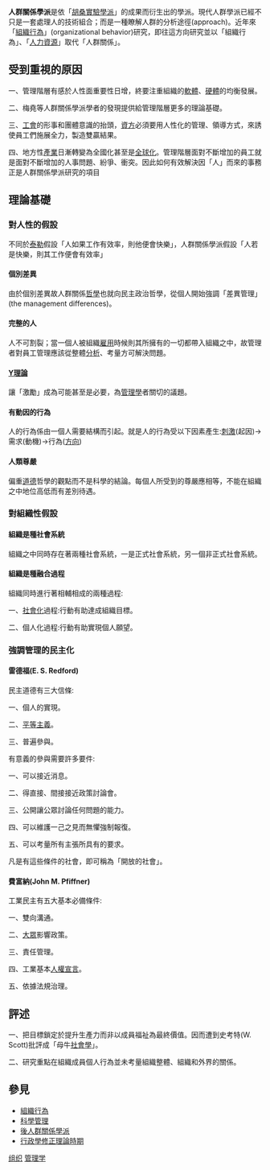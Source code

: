 '''人群關係學派'''是依「[[胡桑實驗學派|胡桑實驗學派]]」的成果而衍生出的學派。現代人群學派已經不只是一套處理人的技術組合；而是一種瞭解人群的分析途徑(approach)。近年來「[[組織行為學|組織行為]]」(organizational behavior)研究，即往這方向研究並以「組織行為」、「[[人力資源|人力資源]]」取代「人群關係」。

==受到重視的原因==
一、管理階層有感於人性面重要性日增，終要注重組織的[[軟體|軟體]]、[[硬體|硬體]]的均衡發展。

二、梅堯等人群關係學派學者的發現提供給管理階層更多的理論基礎。

三、[[工會|工會]]的形事和團體意識的抬頭，[[資方|資方]]必須要用人性化的管理、領導方式，來誘使員工們施展全力，製造雙贏結果。

四、地方性[[產業|產業]]日漸轉變為全國化甚至是[[全球化|全球化]]。管理階層面對不斷增加的員工就是面對不斷增加的人事問題、紛爭、衝突。因此如何有效解決因「人」而來的事務正是人群關係學派研究的項目

==理論基礎==
===對人性的假設===
不同於[[科學管理|泰勒]]假設「人如果工作有效率，則他便會快樂」，人群關係學派假設「人若是快樂，則其工作便會有效率」
====個別差異====
由於個別差異故人群關係[[哲學|哲學]]也就向民主政治哲學，從個人開始強調「差異管理」(the management differences)。

====完整的人====
人不可割裂；當一個人被組織[[雇用|雇用]]時候則其所擁有的一切都帶入組織之中，故管理者對員工管理應該從整體[[分析|分析]]、考量方可解決問題。
====[[Y理論|Y理論]]====
讓「激勵」成為可能甚至是必要，為[[管理學|管理學]]者關切的議題。

====有動因的行為====
人的行為係由一個人需要結構而引起。就是人的行為受以下因素產生:[[刺激|刺激]](起因)→需求(動機)→行為([[方向|方向]])
====人類尊嚴====
偏重[[道德|道德]]哲學的觀點而不是科學的結論。每個人所受到的尊嚴應相等，不能在組織之中地位高低而有差別待遇。

===對組織性假設===
====組織是種社會系統====
組織之中同時存在著兩種社會系統，一是正式社會系統，另一個非正式社會系統。
====組織是種融合過程====
組織同時進行著相輔相成的兩種過程:

一、[[社會化|社會化]]過程:行動有助達成組織目標。

二、個人化過程:行動有助實現個人願望。
===強調管理的民主化===
====雷德福(E. S. Redford)====
民主道德有三大信條:

一、個人的實現。

二、[[平等主義|平等主義]]。

三、普遍參與。

有意義的參與需要許多要件:

一、可以接近消息。

二、得直接、間接接近政策討論會。

三、公開讓公眾討論任何問題的能力。

四、可以維護一己之見而無懼強制報復。

五、可以考量所有主張所具有的要求。

凡是有這些條件的社會，即可稱為「開放的社會」。
====費富納(John M. Pfiffner)====
工業民主有五大基本必備條件:

一、雙向溝通。

二、[[大眾|大眾]]影響政策。

三、責任管理。

四、工業基本[[人權宣言|人權宣言]]。

五、依據法規治理。
==評述==
一、把目標鎖定於提升生產力而非以成員福祉為最終價值。因而遭到史考特(W. Scott)批評成「母牛[[社會學|社會學]]」。

二、研究重點在組織成員個人行為並未考量組織整體、組織和外界的關係。
==參見==
*[[組織行為學|組織行為]]
*[[科學管理|科學管理]]
*[[後人群關係學派|後人群關係學派]]
*[[行政學修正理論時期|行政學修正理論時期]]
[[Category:组织|]]
[[Category:管理学|]]